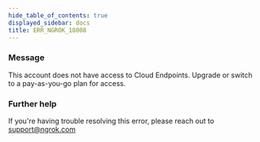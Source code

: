 ```yaml
---
hide_table_of_contents: true
displayed_sidebar: docs
title: ERR_NGROK_18008
---
```


### Message

This account does not have access to Cloud Endpoints. Upgrade or switch to a pay-as-you-go plan for access.

### Further help

If you're having trouble resolving this error, please reach out to [support@ngrok.com](mailto:support@ngrok.com?subject=Help%20with%20ERR_NGROK_18008)
